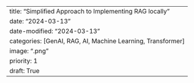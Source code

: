 ---
title: "Simplified Approach to Implementing RAG locally"
date: "2024-03-13"
date-modified: "2024-03-13"
categories: [GenAI, RAG, AI, Machine Learning, Transformer]
image: ".png"
priority: 1
draft: True
---